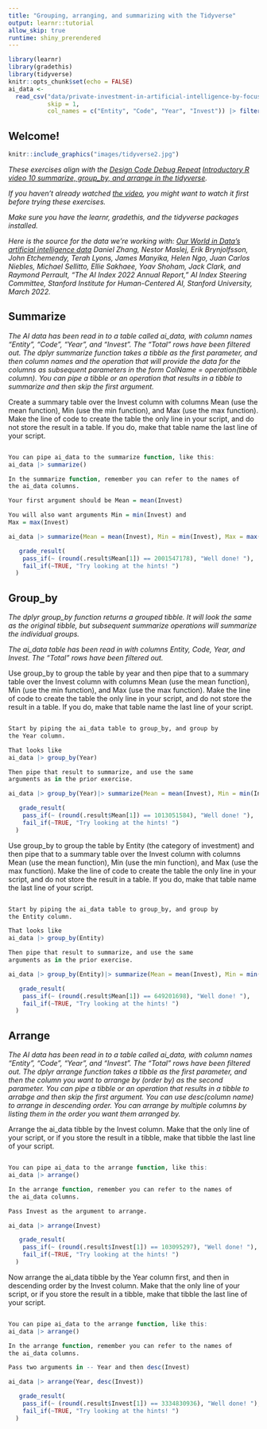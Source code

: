 ---
title: "Grouping, arranging, and summarizing with the Tidyverse"
output: learnr::tutorial
allow_skip: true
runtime: shiny_prerendered
---

```{r setup, include=FALSE}
library(learnr)
library(gradethis)
library(tidyverse)
knitr::opts_chunk$set(echo = FALSE)
ai_data <- 
  read_csv("data/private-investment-in-artificial-intelligence-by-focus-area.csv",
           skip = 1,
           col_names = c("Entity", "Code", "Year", "Invest")) |> filter(Entity != "Total")

```

## Welcome!

```{r fig.margin = TRUE, echo = FALSE, fig.width=3, out.width="100%", fig.align="right"}
knitr::include_graphics("images/tidyverse2.jpg")
```


*These exercises align with the [Design Code Debug Repeat](https://www.youtube.com/@DesignCodeDebugRepeat ) [Introductory R video 10 summarize, group_by, and arrange in the tidyverse](https://youtu.be/IJbViWzhIQo).*

*If you haven't already watched [the video](https://youtu.be/IJbViWzhIQo), you might want to watch it first before trying these exercises.*

*Make sure you have the learnr, gradethis, and the tidyverse packages installed.*

*Here is the source for the data we're working with:
[Our World in Data's artificial intelligence data](https://ourworldindata.org/artificial-intelligence)
Daniel Zhang, Nestor Maslej, Erik Brynjolfsson, John Etchemendy, Terah Lyons, 
James Manyika, Helen Ngo, Juan Carlos Niebles, Michael Sellitto, Ellie Sakhaee, 
Yoav Shoham, Jack Clark, and Raymond Perrault, “The AI Index 2022 Annual 
Report,” AI Index Steering Committee, Stanford Institute for Human-Centered AI, 
Stanford University, March 2022.
*


## Summarize

*The AI data has been read in to a table called ai_data, with column names "Entity", "Code", "Year", and "Invest".  The "Total" rows have been filtered out.*
*The dplyr summarize function takes a tibble as the first parameter, and then column names and the operation that will provide the data for the columns as subsequent parameters in the form ColName = operation(tibble column).  You can pipe a tibble or an operation that results in a tibble to summarize and then skip the first argument.*

Create a summary table over the Invest column with columns Mean (use the mean function), Min (use the min function), and Max (use the max function).  Make the line of code to create the table the only line in your script, and do not store the result in a table.  If you do, make that table name the last line of your script.

```{r summarize, exercise=TRUE}


```

``` {r summarize-hint-1}
You can pipe ai_data to the summarize function, like this:
ai_data |> summarize()
```

``` {r summarize-hint-2}
In the summarize function, remember you can refer to the names of
the ai_data columns.
```


``` {r summarize-hint-3}
Your first argument should be Mean = mean(Invest)
```


``` {r summarize-hint-4}
You will also want arguments Min = min(Invest) and
Max = max(Invest)
```


``` {r summarize-solution}

ai_data |> summarize(Mean = mean(Invest), Min = min(Invest), Max = max(Invest))

```


``` {r summarize-check}
   grade_result(
    pass_if(~ (round(.result$Mean[1]) == 2001547178), "Well done! "),
    fail_if(~TRUE, "Try looking at the hints! ")
  )
```


## Group_by

*The dplyr group_by function returns a grouped tibble.  It will look the same as the original tibble, but subsequent summarize operations will summarize the individual groups.*

*The ai_data table has been read in with columns Entity, Code, Year, and Invest.  The "Total" rows have been filtered out.*

Use group_by to group the table by year and then pipe that to a summary table over the Invest column with columns Mean (use the mean function), Min (use the min function), and Max (use the max function).  Make the line of code to create the table the only line in your script, and do not store the result in a table.  If you do, make that table name the last line of your script.


```{r group_by_and_summarize, exercise=TRUE}


```

``` {r group_by_and_summarize-hint-1}
Start by piping the ai_data table to group_by, and group by
the Year column.
```

``` {r group_by_and_summarize-hint-2}
That looks like
ai_data |> group_by(Year)
```


``` {r group_by_and_summarize-hint-3}
Then pipe that result to summarize, and use the same
arguments as in the prior exercise.
```


``` {r group_by_and_summarize-solution}

ai_data |> group_by(Year)|> summarize(Mean = mean(Invest), Min = min(Invest),Max = max(Invest))

```


``` {r group_by_and_summarize-check}
   grade_result(
    pass_if(~ (round(.result$Mean[1]) == 1013051584), "Well done! "),
    fail_if(~TRUE, "Try looking at the hints! ")
  )
```


Use group_by to group the table by Entity (the category of investment) and then pipe that to a summary table over the Invest column with columns Mean (use the mean function), Min (use the min function), and Max (use the max function).  Make the line of code to create the table the only line in your script, and do not store the result in a table.  If you do, make that table name the last line of your script.


```{r group_by_and_summarize2, exercise=TRUE}


```

``` {r group_by_and_summarize2-hint-1}
Start by piping the ai_data table to group_by, and group by
the Entity column.
```

``` {r group_by_and_summarize2-hint-2}
That looks like
ai_data |> group_by(Entity)
```


``` {r group_by_and_summarize2-hint-3}
Then pipe that result to summarize, and use the same
arguments as in the prior exercise.
```


``` {r group_by_and_summarize2-solution}

ai_data |> group_by(Entity)|> summarize(Mean = mean(Invest), Min = min(Invest),Max = max(Invest))

```


``` {r group_by_and_summarize2-check}
   grade_result(
    pass_if(~ (round(.result$Mean[1]) == 649201698), "Well done! "),
    fail_if(~TRUE, "Try looking at the hints! ")
  )
```


## Arrange

*The AI data has been read in to a table called ai_data, with column names "Entity", "Code", "Year", and "Invest".  The "Total" rows have been filtered out.*
*The dplyr arrange function takes a tibble as the first parameter, and then the column you want to arrange by (order by) as the second parameter.  You can pipe a tibble or an operation that results in a tibble to arrabge and then skip the first argument.  You can use desc(column name) to arrange in descending order.  You can arrange by  multiple columns by listing them in the order you want them arranged by.*

Arrange the ai_data tibble by the Invest column.  Make that the only line of your script, or if you store the result in a tibble, make that tibble the last line of your script.

```{r arrange1, exercise=TRUE}


```

``` {r arrange1-hint-1}
You can pipe ai_data to the arrange function, like this:
ai_data |> arrange()
```

``` {r arrange1-hint-2}
In the arrange function, remember you can refer to the names of
the ai_data columns.
```


``` {r arrange1-hint-3}
Pass Invest as the argument to arrange.
```


``` {r arrange1-solution}

ai_data |> arrange(Invest)

```


``` {r arrange1-check}
   grade_result(
    pass_if(~ (round(.result$Invest[1]) == 103095297), "Well done! "),
    fail_if(~TRUE, "Try looking at the hints! ")
  )
```



Now arrange the ai_data tibble by the Year column first, and then in descending order by the Invest column.  Make that the only line of your script, or if you store the result in a tibble, make that tibble the last line of your script.

```{r arrange2, exercise=TRUE}


```

``` {r arrange2-hint-1}
You can pipe ai_data to the arrange function, like this:
ai_data |> arrange()
```

``` {r arrange2-hint-2}
In the arrange function, remember you can refer to the names of
the ai_data columns.
```


``` {r arrange2-hint-3}
Pass two arguments in -- Year and then desc(Invest)
```


``` {r arrange2-solution}

ai_data |> arrange(Year, desc(Invest))

```


``` {r arrange2-check}
   grade_result(
    pass_if(~ (round(.result$Invest[1]) == 3334830936), "Well done! "),
    fail_if(~TRUE, "Try looking at the hints! ")
  )
```

